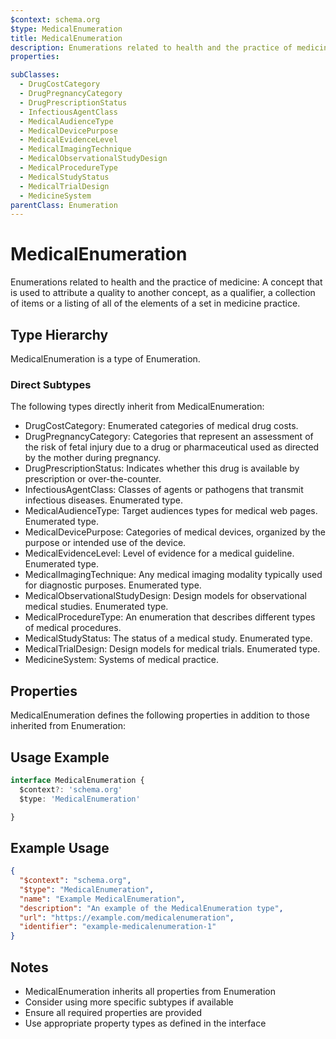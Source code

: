 ```yaml
---
$context: schema.org
$type: MedicalEnumeration
title: MedicalEnumeration
description: Enumerations related to health and the practice of medicine: A concept that is used to attribute a quality to another concept, as a qualifier, a collection of items or a listing of all of the elements of a set in medicine practice.
properties:

subClasses:
  - DrugCostCategory
  - DrugPregnancyCategory
  - DrugPrescriptionStatus
  - InfectiousAgentClass
  - MedicalAudienceType
  - MedicalDevicePurpose
  - MedicalEvidenceLevel
  - MedicalImagingTechnique
  - MedicalObservationalStudyDesign
  - MedicalProcedureType
  - MedicalStudyStatus
  - MedicalTrialDesign
  - MedicineSystem
parentClass: Enumeration
---
```


# MedicalEnumeration

Enumerations related to health and the practice of medicine: A concept that is used to attribute a quality to another concept, as a qualifier, a collection of items or a listing of all of the elements of a set in medicine practice.

## Type Hierarchy

MedicalEnumeration is a type of Enumeration.

### Direct Subtypes

The following types directly inherit from MedicalEnumeration:

- DrugCostCategory: Enumerated categories of medical drug costs.
- DrugPregnancyCategory: Categories that represent an assessment of the risk of fetal injury due to a drug or pharmaceutical used as directed by the mother during pregnancy.
- DrugPrescriptionStatus: Indicates whether this drug is available by prescription or over-the-counter.
- InfectiousAgentClass: Classes of agents or pathogens that transmit infectious diseases. Enumerated type.
- MedicalAudienceType: Target audiences types for medical web pages. Enumerated type.
- MedicalDevicePurpose: Categories of medical devices, organized by the purpose or intended use of the device.
- MedicalEvidenceLevel: Level of evidence for a medical guideline. Enumerated type.
- MedicalImagingTechnique: Any medical imaging modality typically used for diagnostic purposes. Enumerated type.
- MedicalObservationalStudyDesign: Design models for observational medical studies. Enumerated type.
- MedicalProcedureType: An enumeration that describes different types of medical procedures.
- MedicalStudyStatus: The status of a medical study. Enumerated type.
- MedicalTrialDesign: Design models for medical trials. Enumerated type.
- MedicineSystem: Systems of medical practice.

## Properties

MedicalEnumeration defines the following properties in addition to those inherited from Enumeration:



## Usage Example

```typescript
interface MedicalEnumeration {
  $context?: 'schema.org'
  $type: 'MedicalEnumeration'

}
```

## Example Usage

```json
{
  "$context": "schema.org",
  "$type": "MedicalEnumeration",
  "name": "Example MedicalEnumeration",
  "description": "An example of the MedicalEnumeration type",
  "url": "https://example.com/medicalenumeration",
  "identifier": "example-medicalenumeration-1"
}
```

## Notes

- MedicalEnumeration inherits all properties from Enumeration
- Consider using more specific subtypes if available
- Ensure all required properties are provided
- Use appropriate property types as defined in the interface
